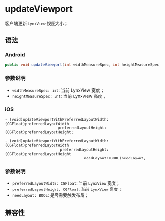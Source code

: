 # updateViewport

客户端更新 `LynxView` 视图大小；

## 语法

### Android

```java
public void updateViewport(int widthMeasureSpec, int heightMeasureSpec)
```

### 参数说明

- `widthMeasureSpec: int`: 当前 LynxView 宽度；
- `heightMeasureSpec: int`: 当前 LynxView 高度；

### iOS

```objc
- (void)updateViewportWithPreferredLayoutWidth:(CGFloat)preferredLayoutWidth
                        preferredLayoutHeight:(CGFloat)preferredLayoutHeight;

- (void)updateViewportWithPreferredLayoutWidth:(CGFloat)preferredLayoutWidth
                         preferredLayoutHeight:(CGFloat)preferredLayoutHeight
                                    needLayout:(BOOL)needLayout;
```

### 参数说明

- `preferredLayoutWidth: CGFloat`: 当前 `LynxView` 宽度；
- `preferredLayoutHeight: CGFloat`: 当前 `LynxView` 高度；
- `needLayout: BOOL`: 是否需要触发布局；

## 兼容性


<LegacyCompatTable metadata="lynx-native-api/lynx-view/update-viewport" />
